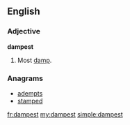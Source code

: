 ==English==

===Adjective===
'''dampest'''

# {{superlative of|damp}}  Most [[damp]].

===Anagrams===
* [[adempts#English|adempts]]
* [[stamped#English|stamped]]

[[fr:dampest]]
[[my:dampest]]
[[simple:dampest]]